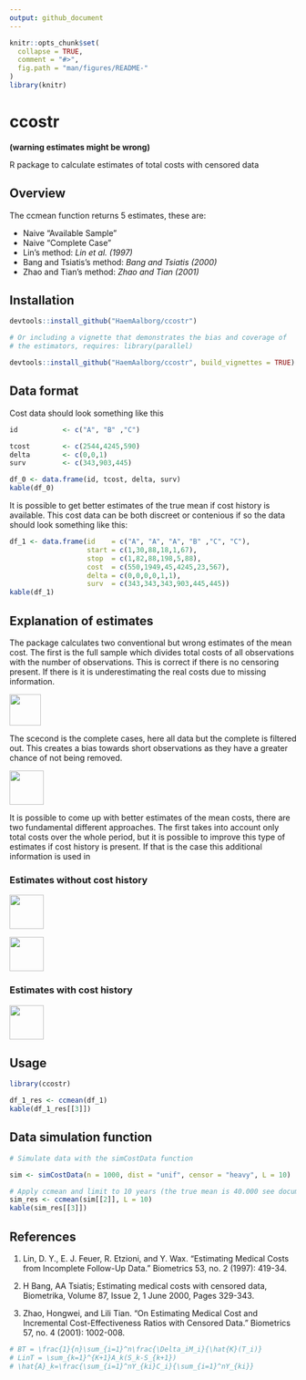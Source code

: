 ```yaml
---
output: github_document
---
```


<!-- README.md is generated from README.Rmd. Please edit that file -->

```r
knitr::opts_chunk$set(
  collapse = TRUE,
  comment = "#>",
  fig.path = "man/figures/README-"
)
library(knitr)
```

# ccostr
**(warning estimates might be wrong)**

R package to calculate estimates of total costs with censored data




## Overview
The ccmean function returns 5 estimates, these are:

 - Naive "Available Sample"
 - Naive "Complete Case"
 - Lin's method: *Lin et al. (1997)*
 - Bang and Tsiatis's method: *Bang and Tsiatis (2000)*
 - Zhao and Tian's method: *Zhao and Tian (2001)*



## Installation
```r
devtools::install_github("HaemAalborg/ccostr")

# Or including a vignette that demonstrates the bias and coverage of 
# the estimators, requires: library(parallel)

devtools::install_github("HaemAalborg/ccostr", build_vignettes = TRUE)
```




## Data format
Cost data should look something like this
```r
id           <- c("A", "B" ,"C")

tcost        <- c(2544,4245,590)
delta        <- c(0,0,1)
surv         <- c(343,903,445)

df_0 <- data.frame(id, tcost, delta, surv)
kable(df_0)
```



It is possible to get better estimates of the true mean if cost history is available. This cost data can be both discreet or contenious
if so the data should look something like this:
```r
df_1 <- data.frame(id    = c("A", "A", "A", "B" ,"C", "C"),
                   start = c(1,30,88,18,1,67),
                   stop  = c(1,82,88,198,5,88),
                   cost  = c(550,1949,45,4245,23,567),
                   delta = c(0,0,0,0,1,1),
                   surv  = c(343,343,343,903,445,445))
kable(df_1)
```




## Explanation of estimates
The package calculates two conventional but wrong estimates of the mean cost. The first is the full sample which divides total costs of all observations with the number of observations. This is correct if there is no censoring present. If there is it is underestimating the real costs due to missing information.

<img src="img/AS.png" height="55"/>

The scecond is the complete cases, here all data but the complete is filtered out. This creates a bias towards short observations as they have a greater chance of not being removed.

<img src="img/CC.png" height="60"/>


It is possible to come up with better estimates of the mean costs, there are two fundamental different approaches. The first takes into account only total costs over the whole period, but it is possible to improve this type of estimates if cost history is present. If that is the case this additional information is used in 

### Estimates without cost history

<img src="img/LinT.png" height="60"/>

<img src="img/BT.png" height="60"/>



### Estimates with cost history

<img src="img/ZT.png" height="60"/>





## Usage

```r
library(ccostr)

df_1_res <- ccmean(df_1)
kable(df_1_res[[3]])
```

## Data simulation function

```r
# Simulate data with the simCostData function

sim <- simCostData(n = 1000, dist = "unif", censor = "heavy", L = 10)

# Apply ccmean and limit to 10 years (the true mean is 40.000 see documentation)
sim_res <- ccmean(sim[[2]], L = 10)
kable(sim_res[[3]])
```


## References

1. Lin, D. Y., E. J. Feuer, R. Etzioni, and Y. Wax. "Estimating Medical Costs from Incomplete Follow-Up Data." Biometrics 53, no. 2 (1997): 419-34.

2. H Bang, AA Tsiatis; Estimating medical costs with censored data, Biometrika, Volume 87, Issue 2, 1 June 2000, Pages 329-343.

3. Zhao, Hongwei, and Lili Tian. "On Estimating Medical Cost and Incremental Cost-Effectiveness Ratios with Censored Data." Biometrics 57, no. 4 (2001): 1002-008.








```r
# BT = \frac{1}{n}\sum_{i=1}^n\frac{\Delta_iM_i}{\hat{K}(T_i)}
# LinT = \sum_{k=1}^{K+1}A_k(S_k-S_{k+1})
# \hat{A}_k=\frac{\sum_{i=1}^nY_{ki}C_i}{\sum_{i=1}^nY_{ki}}

```









